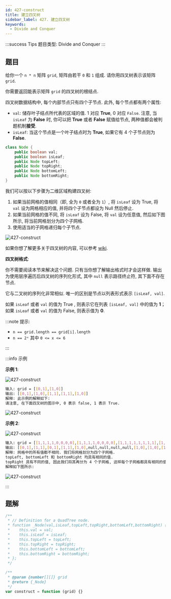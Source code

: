 ```yaml
---
id: 427-construct
title: 建立四叉树
sidebar_label: 427. 建立四叉树
keywords:
  - Divide and Conquer
---
```


:::success Tips
题目类型: Divide and Conquer
:::

## 题目

给你一个 `n * n` 矩阵 `grid`, 矩阵由若干 `0` 和 `1` 组成. 请你用四叉树表示该矩阵 `grid`.

你需要返回能表示矩阵 `grid` 的四叉树的根结点.

四叉树数据结构中, 每个内部节点只有四个子节点. 此外, 每个节点都有两个属性:

- `val`: 储存叶子结点所代表的区域的值. 1 对应 **True**, 0 对应 `False`. 注意, 当 `isLeaf` 为 **False** 时, 你可以把 **True** 或者 **False** 赋值给节点, 两种值都会被判题机制**接受**.
- `isLeaf`: 当这个节点是一个叶子结点时为 **True**, 如果它有 4 个子节点则为 **False**.

```java
class Node {
    public boolean val;
    public boolean isLeaf;
    public Node topLeft;
    public Node topRight;
    public Node bottomLeft;
    public Node bottomRight;
}
```

我们可以按以下步骤为二维区域构建四叉树:

1. 如果当前网格的值相同（即, 全为 `0` 或者全为 `1`）, 将 `isLeaf` 设为 True, 将 `val` 设为网格相应的值, 并将四个子节点都设为 Null 然后停止.
2. 如果当前网格的值不同, 将 `isLeaf` 设为 False, 将 `val` 设为任意值, 然后如下图所示, 将当前网格划分为四个子网格.
3. 使用适当的子网格递归每个子节点.

![427-construct](../../static/img/427-construct-1.png)

如果你想了解更多关于四叉树的内容, 可以参考 [wiki](https://en.wikipedia.org/wiki/Quadtree).

**四叉树格式**:

你不需要阅读本节来解决这个问题. 只有当你想了解输出格式时才会这样做. 输出为使用层序遍历后四叉树的序列化形式, 其中 `null` 表示路径终止符, 其下面不存在节点.

它与二叉树的序列化非常相似. 唯一的区别是节点以列表形式表示 `[isLeaf, val]`.

如果 `isLeaf` 或者 `val` 的值为 True , 则表示它在列表 `[isLeaf, val]` 中的值为 **1**；如果 `isLeaf` 或者 `val` 的值为 False, 则表示值为 **0**.

:::note 提示:

- `n == grid.length == grid[i].length`
- `n == 2ˣ` 其中 `0 <= x <= 6`

:::

:::info 示例

**示例 1**:

![427-construct](../../static/img/427-construct-2.png)

```bash
输入: grid = [[0,1],[1,0]]
输出: [[0,1],[1,0],[1,1],[1,1],[1,0]]
解释: 此示例的解释如下:
请注意, 在下面四叉树的图示中, 0 表示 false, 1 表示 True.
```

![427-construct](../../static/img/427-construct-3.png)

**示例 2**:

![427-construct](../../static/img/427-construct-4.png)

```bash
输入: grid = [[1,1,1,1,0,0,0,0],[1,1,1,1,0,0,0,0],[1,1,1,1,1,1,1,1],[1,1,1,1,1,1,1,1],[1,1,1,1,0,0,0,0],[1,1,1,1,0,0,0,0],[1,1,1,1,0,0,0,0],[1,1,1,1,0,0,0,0]]
输出: [[0,1],[1,1],[0,1],[1,1],[1,0],null,null,null,null,[1,0],[1,0],[1,1],[1,1]]
解释: 网格中的所有值都不相同. 我们将网格划分为四个子网格.
topLeft, bottomLeft 和 bottomRight 均具有相同的值.
topRight 具有不同的值, 因此我们将其再分为 4 个子网格, 这样每个子网格都具有相同的值.
解释如下图所示:
```

![427-construct](../../static/img/427-construct-5.png)

:::

## 题解

```ts
/**
 * // Definition for a QuadTree node.
 * function _Node(val,isLeaf,topLeft,topRight,bottomLeft,bottomRight) {
 *    this.val = val;
 *    this.isLeaf = isLeaf;
 *    this.topLeft = topLeft;
 *    this.topRight = topRight;
 *    this.bottomLeft = bottomLeft;
 *    this.bottomRight = bottomRight;
 * };
 */

/**
 * @param {number[][]} grid
 * @return {_Node}
 */
var construct = function (grid) {}
```
